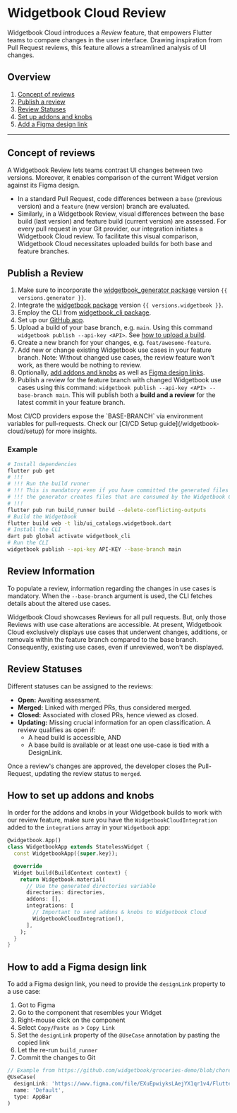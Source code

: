 # Widgetbook Cloud Review

Widgetbook Cloud introduces a _Review_ feature, that empowers Flutter teams to compare changes in the user interface. Drawing inspiration from Pull Request reviews, this feature allows a streamlined analysis of UI changes.

## Overview

1. [Concept of reviews](/widgetbook-cloud/reviews#understanding-reviews)
2. [Publish a review](/widgetbook-cloud/reviews#publishing-a-review)
3. [Review Statuses](/widgetbook-cloud/reviews#review-statuses)
4. [Set up addons and knobs](/widgetbook-cloud/reviews#how-to-set-up-addons-and-knobs)
5. [Add a Figma design link](/widgetbook-cloud/reviews#how-to-add-a-figma-design-link)


---

## Concept of reviews

A Widgetbook Review lets teams contrast UI changes between two versions. Moreover, it enables comparison of the current Widget version against its Figma design.
- In a standard Pull Request, code differences between a `base` (previous version) and a `feature` (new version) branch are evaluated.
- Similarly, in a Widgetbook Review, visual differences between the base build (last version) and feature build (current version) are assessed.
For every pull request in your Git provider, our integration initiates a Widgetbook Cloud review. To facilitate this visual comparison, Widgetbook Cloud necessitates uploaded builds for both base and feature branches.

## Publish a Review

1. Make sure to incorporate the [widgetbook_generator package](https://pub.dev/packages/widgetbook_generator) version `{{ versions.generator }}`.
1. Integrate the [widgetbook package](https://pub.dev/packages/widgetbook) version `{{ versions.widgetbook }}`.
1. Employ the CLI from [widgetbook_cli package](https://pub.dev/packages/widgetbook_cli).
1. Set up our [GitHub app](/widgetbook-cloud/integrating-github).
1. Upload a build of your base branch, e.g. `main`. Using this command `widgetbook publish --api-key <API>`. See [how to upload a build](/widgetbook-cloud/hosting).
1. Create a new branch for your changes, e.g. `feat/awesome-feature`.
1. Add new or change existing Widgetbook use cases in your feature branch. Note: Without changed use cases, the review feature won't work, as there would be nothing to review.
1. Optionally, [add addons and knobs](/widgetbook-cloud/reviews#how-to-set-up-addons-and-knobs) as well as [Figma design links](/widgetbook-cloud/reviews#how-to-add-a-figma-design-link).
1. Publish a review for the feature branch with changed Widgetbook use cases using this command: `widgetbook publish --api-key <API> --base-branch main`. This will publish both a **build and a review** for the latest commit in your feature branch.

<Info>
    Most CI/CD providers expose the `BASE-BRANCH` via environment variables for pull-requests. Check our [CI/CD Setup guide](/widgetbook-cloud/setup) for more insights.
</Info>

### Example

```bash
# Install dependencies
flutter pub get
# !!! 
# !!! Run the build runner
# !!! This is mandatory even if you have committed the generated files since 
# !!! the generator creates files that are consumed by the Widgetbook CLI
# !!!
flutter pub run build_runner build --delete-conflicting-outputs
# Build the Widgetbook
flutter build web -t lib/ui_catalogs.widgetbook.dart
# Install the CLI
dart pub global activate widgetbook_cli
# Run the CLI
widgetbook publish --api-key API-KEY --base-branch main
```

## Review Information
To populate a review, information regarding the changes in use cases is mandatory. When the `--base-branch` argument is used, the CLI fetches details about the altered use cases.

<Info>
Widgetbook Cloud showcases Reviews for all pull requests. But, only those Reviews with use case alterations are accessible.
</Info>
<Warning>
At present, Widgetbook Cloud exclusively displays use cases that underwent changes, additions, or removals within the feature branch compared to the base branch. Consequently, existing use cases, even if unreviewed, won't be displayed.
</Warning>

## Review Statuses

Different statuses can be assigned to the reviews:

- **Open:** Awaiting assessment.
- **Merged:** Linked with merged PRs, thus considered merged.
- **Closed:** Associated with closed PRs, hence viewed as closed.
- **Updating:** Missing crucial information for an open classification. A review qualifies as open if:
  - A head build is accessible, AND
  - A base build is available or at least one use-case is tied with a DesignLink.

Once a review's changes are approved, the developer closes the Pull-Request, updating the review status to `merged`.

## How to set up addons and knobs

In order for the addons and knobs in your Widgetbook builds to work with our review feature, make sure you have the `WidgetbookCloudIntegration` added to the `integrations` array in your `Widgetbook` app:

```dart
@widgetbook.App()
class WidgetbookApp extends StatelessWidget {
  const WidgetbookApp({super.key});

  @override
  Widget build(BuildContext context) {
    return Widgetbook.material(
      // Use the generated directories variable
      directories: directories,
      addons: [],
      integrations: [
        // Important to send addons & knobs to Widgetbook Cloud
        WidgetbookCloudIntegration(),
      ],
    );
  }
}
```

## How to add a Figma design link

To add a Figma design link, you need to provide the `designLink` property to a use case:
1. Got to Figma
1. Go to the component that resembles your Widget
1. Right-mouse click on the component
1. Select `Copy/Paste as` > `Copy Link`
1. Set the `designLink` property of the `@UseCase` annotation by pasting the copied link
1. Let the re-run `build_runner` 
1. Commit the changes to Git

```dart
// Example from https://github.com/widgetbook/groceries-demo/blob/chore/design-link-for-appbar/lib/core/app_bar.dart
@UseCase(
  designLink: 'https://www.figma.com/file/EXuEpwiyksLAejYX1qr1v4/Fluttercon-Berlin-2023-Demo?type=design&node-id=277-3056&mode=design&t=nVL8hLmc1jlcilZL-4',
  name: 'Default',
  type: AppBar
)
```

